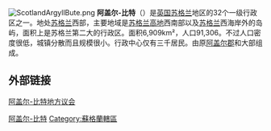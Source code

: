 {{NoteTA
|G1=UK Places
}}
{{Unreferenced|time=2018-08-27T07:38:21+00:00}}
[[File:ScotlandArgyllBute.png|right]]
'''阿盖尔-比特'''（{{lang-en|Argyll and Bute}}）是[[英国|英国]][[苏格兰|苏格兰]]地区的32个一级行政区之一。地处[[苏格兰|苏格兰]]西部，主要地域是[[苏格兰高地|苏格兰高地]]西南部以及[[苏格兰|苏格兰]]西海岸外的岛屿，面积上是苏格兰第二大的行政区。面积6,909km²，人口91,306。不过人口密度很低，城镇分散而且规模很小。行政中心{{link-en|洛赫吉爾菲德|Lochgilphead}}仅有三千居民。由原[[阿盖尔郡|阿盖尔郡]]和{{le|比特郡|County of Bute}}大部组成。

== 外部链接 ==
{{en}}[http://www.argyll-bute.gov.uk 阿盖尔-比特地方议会]

{{UK-geo-stub}}
{{英国行政区划}}
{{ScottishCouncilAreas}}

[[Category:阿盖尔-比特|]]
[[Category:蘇格蘭轄區|Category:蘇格蘭轄區]]